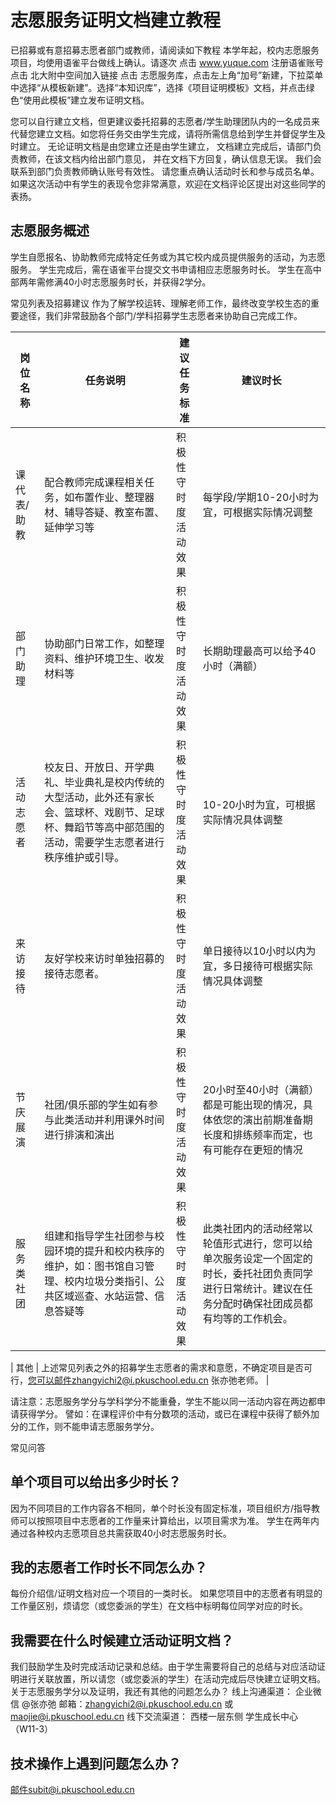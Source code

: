 # 志愿服务证明文档建立教程
已招募或有意招募志愿者部门或教师，请阅读如下教程
本学年起，校内志愿服务项目，均使用语雀平台做线上确认。请逐次
点击 www.yuque.com 注册语雀账号
点击 北大附中空间加入链接
点击 志愿服务库，点击左上角“加号”新建，下拉菜单中选择“从模板新建”。选择“本知识库”，选择《项目证明模板》文档，并点击绿色“使用此模板”建立发布证明文档。

您可以自行建立文档，但更建议委托招募的志愿者/学生助理团队内的一名成员来代替您建立文档。如您将任务交由学生完成，请将所需信息给到学生并督促学生及时建立。
无论证明文档是由您建立还是由学生建立，
文档建立完成后，请部门负责教师，在该文档内给出部门意见，
并在文档下方回复，确认信息无误。
我们会联系到部门负责教师确认账号有效性。
请您重点确认活动时长和参与成员名单。
如果这次活动中有学生的表现令您非常满意，欢迎在文档评论区提出对这些同学的表扬。
## 志愿服务概述
学生自愿报名、协助教师完成特定任务或为其它校内成员提供服务的活动，为志愿服务。
学生完成后，需在语雀平台提交文书申请相应志愿服务时长。
学生在高中部两年需修满40小时志愿服务时长，并获得2学分。

常见列表及招募建议
作为了解学校运转、理解老师工作，最终改变学校生态的重要途径，我们非常鼓励各个部门/学科招募学生志愿者来协助自己完成工作。

| 岗位名称   | 任务说明                                                                           | 建议任务标准                 | 建议时长                                                                        |
|--------|--------------------------------------------------------------------------------|------------------------|-----------------------------------------------------------------------------|
| 课代表/助教 | 配合教师完成课程相关任务，如布置作业、整理器材、辅导答疑、教室布置、延伸学习等                                        | 积极性<br />守时度<br />活动效果 | 每学段/学期10-20小时为宜，可根据实际情况调整                                                   |
| 部门助理   | 协助部门日常工作，如整理资料、维护环境卫生、收发材料等                                                    | 积极性<br />守时度<br />活动效果 | 长期助理最高可以给予40小时（满额）                                                          |
| 活动志愿者  | 校友日、开放日、开学典礼、毕业典礼是校内传统的大型活动，此外还有家长会、篮球杯、戏剧节、足球杯、舞蹈节等高中部范围的活动，需要学生志愿者进行秩序维护或引导。 | 积极性<br />守时度<br />活动效果 | 10-20小时为宜，可根据实际情况具体调整                                                       |
| 来访接待   | 友好学校来访时单独招募的接待志愿者。                                                             | 积极性<br />守时度<br />活动效果 | 单日接待以10小时以内为宜，多日接待可根据实际情况具体调整                                               |
| 节庆展演   | 社团/俱乐部的学生如有参与此类活动并利用课外时间进行排演和演出                                                | 积极性<br />守时度<br />活动效果 | 20小时至40小时（满额）都是可能出现的情况，具体依您的演出前期准备期长度和排练频率而定，也有可能存在更短的情况                    |
| 服务类社团  | 组建和指导学生社团参与校园环境的提升和校内秩序的维护，如：图书馆自习管理、校内垃圾分类指引、公共区域巡查、水站运营、信息答疑等                | 积极性<br />守时度<br />活动效果 | 此类社团内的活动经常以轮值形式进行，您可以给单次服务设定一个固定的时长，委托社团负责同学进行日常统计。建议在任务分配时确保社团成员都有均等的工作机会。 |

| 其他   | 上述常见列表之外的招募学生志愿者的需求和意愿，不确定项目是否可行，您可以邮件zhangyichi2@i.pkuschool.edu.cn 张亦弛老师。 |

请注意：志愿服务学分与学科学分不能重叠，学生不能以同一活动内容在两边都申请获得学分。
譬如：在课程评价中有分数项的活动，或已在课程中获得了额外加分的工作，则不能申请志愿服务学分。

常见问答
## 单个项目可以给出多少时长？
因为不同项目的工作内容各不相同，单个时长没有固定标准，项目组织方/指导教师可以按照项目中志愿者的工作量来计算给出，以项目需求为准。
学生在两年内通过各种校内志愿项目总共需获取40小时志愿服务时长。
## 我的志愿者工作时长不同怎么办？
每份介绍信/证明文档对应一个项目的一类时长。
如果您项目中的志愿者有明显的工作量区别，烦请您（或您委派的学生）在文档中标明每位同学对应的时长。
## 我需要在什么时候建立活动证明文档？
我们鼓励学生及时完成活动记录和总结。由于学生需要将自己的总结与对应活动证明进行关联放置，所以请您（或您委派的学生）在活动完成后尽快建立证明文档。
关于志愿服务学分以及证明，我还有其他的问题怎么办？
线上沟通渠道：
企业微信 @张亦弛
邮箱：zhangyichi2@i.pkuschool.edu.cn 或 maojie@i.pkuschool.edu.cn
线下交流渠道：
西楼一层东侧 学生成长中心（W11-3）
## 技术操作上遇到问题怎么办？
邮件subit@i.pkuschool.edu.cn

